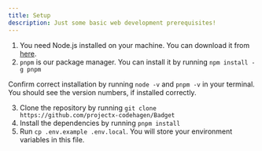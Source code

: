```yaml
---
title: Setup
description: Just some basic web development prerequisites!
---
```


1. You need Node.js installed on your machine. You can download it from [here](https://nodejs.org/en/download/).
2. `pnpm` is our package manager. You can install it by running `npm install -g pnpm`

Confirm correct installation by running `node -v` and `pnpm -v` in your terminal. You should see the version numbers, if installed correctly.

3. Clone the repository by running `git clone https://github.com/projectx-codehagen/Badget`
4. Install the dependencies by running `pnpm install`
5. Run `cp .env.example .env.local`. You will store your environment variables in this file.
